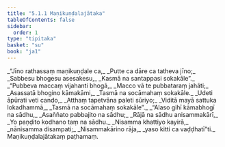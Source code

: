 ```yaml
---
title: "5.1.1 Maṇikuṇḍalajātaka"
tableOfContents: false
sidebar:
  order: 1
type: "tipitaka"
basket: "su"
book: "ja1"
---
```



<DynamicBreadcrumb />

<Division number="1" book="ja1" bookNo="22" page="241">

<Paragraph number="1146" type="verses" book="ja1">
_“Jīno rathassaṃ maṇikuṇḍale ca,_  
_Putte ca dāre ca tatheva jīno;_  
_Sabbesu bhogesu asesakesu,_  
_Kasmā na santappasi sokakāle”._  

</Paragraph>

</Division>
<Division number="2" book="ja1" bookNo="22" page="241">

<Paragraph number="1147" type="verses" book="ja1">
_“Pubbeva maccaṃ vijahanti bhogā,_  
_Macco vā te pubbataraṃ jahāti;_  
_Asassatā bhogino kāmakāmi,_  
_Tasmā na socāmahaṃ sokakāle._  

</Paragraph>

</Division>
<Division number="3" book="ja1" bookNo="22" page="257">

<Paragraph number="1148" type="verses" book="ja1">
_Udeti āpūrati veti cando,_  
_Atthaṃ tapetvāna paleti sūriyo;_  
_Viditā mayā sattuka lokadhammā,_  
_Tasmā na socāmahaṃ sokakāle”._  

</Paragraph>

</Division>
<Division number="4" book="ja1" bookNo="22" page="241">

<Paragraph number="1149" type="verses" book="ja1">
_“Alaso gihī kāmabhogī na sādhu,_  
_Asaññato pabbajito na sādhu;_  
_Rājā na sādhu anisammakārī,_  
_Yo paṇḍito kodhano taṃ na sādhu._  

</Paragraph>

</Division>
<Division number="5" book="ja1" bookNo="22" page="241">

<Paragraph number="1150" type="verses" book="ja1">
_Nisamma khattiyo kayirā,_  
_nānisamma disampati;_  
_Nisammakārino rāja,_  
_yaso kitti ca vaḍḍhatī”ti._  


</Paragraph>
</Division>

<Paragraph number="1151" type="center" book="ja1">
Maṇikuṇḍalajātakaṃ paṭhamaṃ.
</Paragraph>